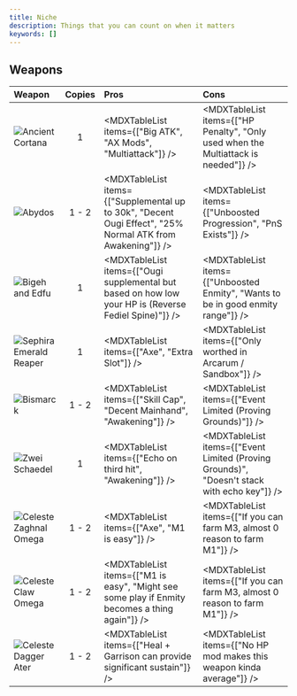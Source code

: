 ```yaml
---
title: Niche
description: Things that you can count on when it matters
keywords: []
---
```


## Weapons

<div className="[&_td]:align-middle w-full [&_img]:my-2 [&_img]:min-w-[112px] md:[&_img]:w-[206px]">

| Weapon                                             | Copies | Pros                                                                                                       | Cons                                                                                        |
| :------------------------------------------------- | :----: | :--------------------------------------------------------------------------------------------------------- | :------------------------------------------------------------------------------------------ |
| ![Ancient Cortana](/weapon/1040106400.webp)        |   1    | <MDXTableList items={["Big ATK", "AX Mods", "Multiattack"]} />                                             | <MDXTableList items={["HP Penalty", "Only used when the Multiattack is needed"]} />         |
| ![Abydos](/weapon/1040115500.webp)                 | 1 - 2  | <MDXTableList items={["Supplemental up to 30k", "Decent Ougi Effect", "25% Normal ATK from Awakening"]} /> | <MDXTableList items={["Unboosted Progression", "PnS Exists"]} />                            |
| ![Bigeh and Edfu](/weapon/1040419700.webp)         |   1    | <MDXTableList items={["Ougi supplemental but based on how low your HP is (Reverse Fediel Spine)"]} />      | <MDXTableList items={["Unboosted Enmity", "Wants to be in good enmity range"]} />           |
| ![Sephira Emerald Reaper](/weapon/1040309600.webp) |   1    | <MDXTableList items={["Axe", "Extra Slot"]} />                                                             | <MDXTableList items={["Only worthed in Arcarum / Sandbox"]} />                              |
| ![Bismarck](/weapon/1040514500.webp)               | 1 - 2  | <MDXTableList items={["Skill Cap", "Decent Mainhand", "Awakening"]} />                                     | <MDXTableList items={["Event Limited (Proving Grounds)"]} />                                |
| ![Zwei Schaedel](/weapon/1040612200.webp)          |   1    | <MDXTableList items={["Echo on third hit", "Awakening"]} />                                                | <MDXTableList items={["Event Limited (Proving Grounds)", "Doesn't stack with echo key"]} /> |
| ![Celeste Zaghnal Omega](/weapon/1040301400.webp)  | 1 - 2  | <MDXTableList items={["Axe", "M1 is easy"]} />                                                             | <MDXTableList items={["If you can farm M3, almost 0 reason to farm M1"]} />                 |
| ![Celeste Claw Omega](/weapon/1040604300.webp)     | 1 - 2  | <MDXTableList items={["M1 is easy", "Might see some play if Enmity becomes a thing again"]} />             | <MDXTableList items={["If you can farm M3, almost 0 reason to farm M1"]} />                 |
| ![Celeste Dagger Ater](/weapon/1040119500.webp)    | 1 - 2  | <MDXTableList items={["Heal + Garrison can provide significant sustain"]} />                               | <MDXTableList items={["No HP mod makes this weapon kinda average"]} />                      |

</div>
